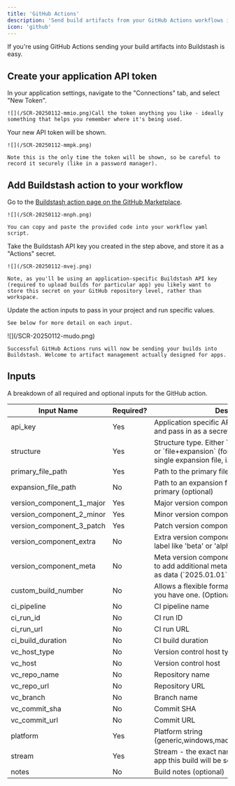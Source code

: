 ```yaml
---
title: 'GitHub Actions'
description: 'Send build artifacts from your GitHub Actions workflows into Buildstash'
icon: 'github'
---
```


If you're using GitHub Actions sending your build artifacts into Buildstash is easy.

## Create your application API token

<Steps>
  <Step title="Create API token">
    In your application settings, navigate to the "Connections" tab, and select "New Token".

    ![](/SCR-20250112-mmio.png)Call the token anything you like - ideally something that helps you remember where it's being used.
  </Step>

  <Step title="Safely store for use">
    Your new API token will be shown.

    ![](/SCR-20250112-mmpk.png)

    Note this is the only time the token will be shown, so be careful to record it securely (like in a password manager).
  </Step>
</Steps>

## Add Buildstash action to your workflow

<Steps>
  <Step title="Install Buildstash action">
    Go to the <a href="https://github.com/marketplace/actions/buildstash" target="_blank">Buildstash action page on the GitHub Marketplace</a>.&#x20;

    ![](/SCR-20250112-mnph.png)

    You can copy and paste the provided code into your workflow yaml script.
  </Step>

  <Step title="Add API key to your 'Actions secrets' for the repository">
    Take the Buildstash API key you created in the step above, and store it as a "Actions" secret.

    ![](/SCR-20250112-mvej.png)

    Note, as you'll be using an application-specific Buildstash API key (required to upload builds for particular app) you likely want to store this secret on your GitHub repository level, rather than workspace.
  </Step>

  <Step title="Tweak input values accordingly">
    Update the action inputs to pass in your project and run specific values.

    See below for more detail on each input.
  </Step>

  <Step title="See your builds appear in Buildstash!">
    ![](/SCR-20250112-mudo.png)

    Successful GitHub Actions runs will now be sending your builds into Buildstash. Welcome to artifact management actually designed for apps.
  </Step>
</Steps>

## Inputs

A breakdown of all required and optional inputs for the GitHub action.

| Input Name                   | Required? | Description                                                                                                                                           |
| ---------------------------- | --------- | ----------------------------------------------------------------------------------------------------------------------------------------------------- |
| api\_key                     | Yes       | Application specific API Key, should be stored and pass in as a secret                                                                                |
| structure                    | Yes       | Structure type. Either \`file\` (for single file build) or \`file+expansion\` (for a primary build file with a single expansion file, i.e. apk + obb) |
| primary\_file\_path          | Yes       | Path to the primary file to upload                                                                                                                    |
| expansion\_file\_path        | No        | Path to an expansion file to be paired with primary (optional)                                                                                        |
| version\_component\_1\_major | Yes       | Major version component                                                                                                                               |
| version\_component\_2\_minor | Yes       | Minor version component                                                                                                                               |
| version\_component\_3\_patch | Yes       | Patch version component                                                                                                                               |
| version\_component\_extra    | No        | Extra version component (optional). Pre-release label like 'beta' or 'alpha'                                                                          |
| version\_component\_meta     | No        | Meta version component (optional). Can be used to add additional metadata to your version, such as data (\`2025.01.01\`)                              |
| custom\_build\_number        | No        | Allows a flexible format custom build number if you have one. (Optional)                                                                              |
| ci\_pipeline                 | No        | CI pipeline name                                                                                                                                      |
| ci\_run\_id                  | No        | CI run ID                                                                                                                                             |
| ci\_run\_url                 | No        | CI run URL                                                                                                                                            |
| ci\_build\_duration          | No        | CI build duration                                                                                                                                     |
| vc\_host\_type               | No        | Version control host type                                                                                                                             |
| vc\_host                     | No        | Version control host                                                                                                                                  |
| vc\_repo\_name               | No        | Repository name                                                                                                                                       |
| vc\_repo\_url                | No        | Repository URL                                                                                                                                        |
| vc\_branch                   | No        | Branch name                                                                                                                                           |
| vc\_commit\_sha              | No        | Commit SHA                                                                                                                                            |
| vc\_commit\_url              | No        | Commit URL                                                                                                                                            |
| platform                     | Yes       | Platform string (generic,windows,macos,android,ios,quest,linux)                                                                                       |
| stream                       | Yes       | Stream - the exact name of the stream on your app this build will be sent to                                                                          |
| notes                        | No        | Build notes (optional)                                                                                                                                |